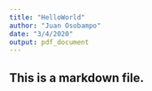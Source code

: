 ```yaml
---
title: "HelloWorld"
author: "Juan Osobampo"
date: "3/4/2020"
output: pdf_document
---
```


## This is a markdown file.
